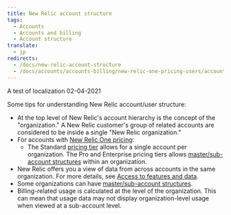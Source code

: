 ```yaml
---
title: New Relic account structure
tags:
  - Accounts
  - Accounts and billing
  - Account structure
translate:
  - jp
redirects:
  - /docs/new-relic-account-structure
  - /docs/accounts/accounts-billing/new-relic-one-pricing-users/account-user-structure
---
```


A test of localization 02-04-2021

Some tips for understanding New Relic account/user structure:

- At the top level of New Relic's account hierarchy is the concept of the "organization." A New Relic customer's group of related accounts are considered to be inside a single "New Relic organization."
- For accounts with [New Relic One pricing](/docs/accounts/accounts-billing/new-relic-one-pricing-users/pricing-billing):
  - The Standard [pricing tier](https://newrelic.com/pricing) allows for a single account per organization. The Pro and Enterprise pricing tiers allows [master/sub-account structures](/docs/accounts/install-new-relic/account-setup/manage-apps-or-users-sub-accounts) within an organization.
- New Relic offers you a view of data from across accounts in the same organization. For more details, see [Access to features and data](/docs/factors-affecting-access-features-data#account-access).
- Some organizations can have [master/sub-account structures](/docs/accounts/install-new-relic/account-setup/manage-apps-or-users-sub-accounts).
- Billing-related usage is calculated at the level of the organization. This can mean that usage data may not display organization-level usage when viewed at a sub-account level.
